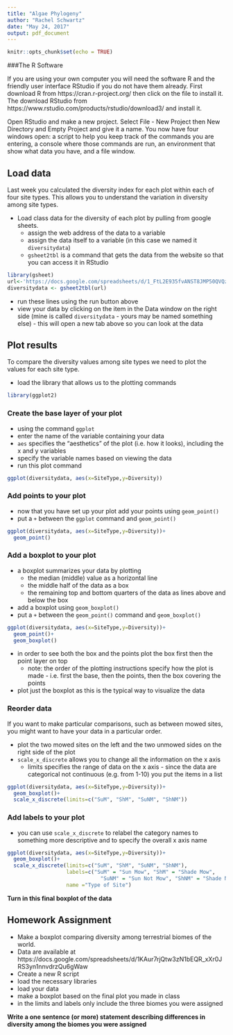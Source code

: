 ```yaml
---
title: "Algae Phylogeny"
author: "Rachel Schwartz"
date: "May 24, 2017"
output: pdf_document
---
```


```r
knitr::opts_chunk$set(echo = TRUE)
```

###The R Software

If you are using your own computer you will need the software R and the friendly user interface RStudio if you do not have them already. First download R from https://cran.r-project.org/ then click on the file to install it. The download RStudio from https://www.rstudio.com/products/rstudio/download3/ and install it.

Open RStudio and make a new project. Select File - New Project then New Directory and Empty Project and give it a name. You now have four windows open: a script to help you keep track of the commands you are entering, a console where those commands are run, an environment that show what data you have, and a file window.

## Load data

Last week you calculated the diversity index for each plot within each of four site types. This allows you to understand the variation in diversity among site types.

* Load class data for the diversity of each plot by pulling from google sheets.
  * assign the web address of the data to a variable
  * assign the data itself to a variable (in this case we named it `diversitydata`)
  * `gsheet2tbl` is a command that gets the data from the website so that you can access it in RStudio

```r
library(gsheet)
url<-'https://docs.google.com/spreadsheets/d/1_FtL2E935fvANST8JMP50QVQzIVoaZgXyNpLZnVRW-k'
diversitydata <- gsheet2tbl(url)
```

* run these lines using the run button above
* view your data by clicking on the item in the Data window on the right side (mine is called `diversitydata` - yours may be named something else) - this will open a new tab above so you can look at the data

## Plot results

To compare the diversity values among site types we need to plot the values for each site type.

* load the library that allows us to the plotting commands

```r
library(ggplot2)
```

### Create the base layer of your plot 

* using the command `ggplot`
* enter the name of the variable containing your data
* `aes` specifies the "aesthetics" of the plot (i.e. how it looks), including the x and y variables
* specify the variable names based on viewing the data
* run this plot command

```r
ggplot(diversitydata, aes(x=SiteType,y=Diversity))
```

### Add points to your plot

* now that you have set up your plot add your points using `geom_point()`
* put a `+` between the `ggplot` command and `geom_point()`

```r
ggplot(diversitydata, aes(x=SiteType,y=Diversity))+
  geom_point()
```

### Add a boxplot to your plot

* a boxplot summarizes your data by plotting 
  * the median (middle) value as a horizontal line
  * the middle half of the data as a box
  * the remaining top and bottom quarters of the data as lines above and below the box
  
* add a boxplot using `geom_boxplot()`
* put a `+` between the `geom_point()` command and `geom_boxplot()`

```r
ggplot(diversitydata, aes(x=SiteType,y=Diversity))+
  geom_point()+
  geom_boxplot()
```

* in order to see both the box and the points plot the box first then the point layer on top
  * note: the order of the plotting instructions specify how the plot is made - i.e. first the base, then the points, then the box covering the points
* plot just the boxplot as this is the typical way to visualize the data

### Reorder data

If you want to make particular comparisons, such as between mowed sites, you might want to have your data in a particular order.

* plot the two mowed sites on the left and the two unmowed sides on the right side of the plot
* `scale_x_discrete` allows you to change all the information on the x axis
  * limits specifies the range of data on the x axis - since the data are categorical not continuous (e.g. from 1-10) you put the items in a list

```r
ggplot(diversitydata, aes(x=SiteType,y=Diversity))+
  geom_boxplot()+
  scale_x_discrete(limits=c("SuM", "ShM", "SuNM", "ShNM"))
```

### Add labels to your plot

* you can use `scale_x_discrete` to relabel the category names to something more descriptive and to specify the overall x axis name

```r
ggplot(diversitydata, aes(x=SiteType,y=Diversity))+
  geom_boxplot()+
  scale_x_discrete(limits=c("SuM", "ShM", "SuNM", "ShNM"), 
                   labels=c("SuM" = "Sun Mow", "ShM" = "Shade Mow",
                              "SuNM" = "Sun Not Mow", "ShNM" = "Shade No Mow"),
                   name ="Type of Site")

```

**Turn in this final boxplot of the data**

## Homework Assignment

* Make a boxplot comparing diversity among terrestrial biomes of the world.
* Data are available at https://docs.google.com/spreadsheets/d/1KAur7rjQtw3zN1bEQR_xXr0JRS3yn1nnvdrzQu6gWaw 
* Create a new R script
* load the necessary libraries
* load your data
* make a boxplot based on the final plot you made in class
* in the limits and labels only include the three biomes you were assigned

**Write a one sentence (or more) statement describing differences in diversity among the biomes you were assigned**